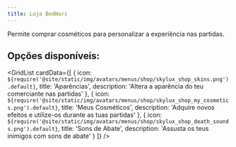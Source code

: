 ```yaml
---
title: Loja BedWars
---
```



Permite comprar cosméticos para personalizar a experiência nas partidas.

## Opções disponíveis:

<GridList
  cardData={[
    {
      icon: `${require('@site/static/img/avatars/menus/shop/skylux_shop_skins.png').default}`,
      title: 'Aparências',
      description: 'Altera a aparência do teu comerciante nas partidas'
    },
    {
      icon: `${require('@site/static/img/avatars/menus/shop/skylux_shop_my_cosmetics.png').default}`,
      title: 'Meus Cosméticos',
      description: 'Adquire novos efeitos e utilize-os durante as tuas partidas'
    },
    {
      icon: `${require('@site/static/img/avatars/menus/shop/skylux_shop_death_sounds.png').default}`,
      title: 'Sons de Abate',
      description: 'Assusta os teus inimigos com sons de abate'
    }
  ]}
/>
